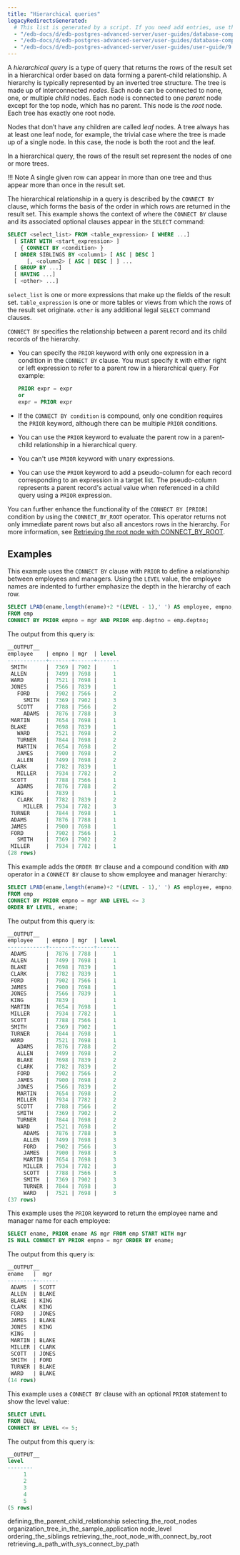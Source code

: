 ```yaml
---
title: "Hierarchical queries"
legacyRedirectsGenerated:
  # This list is generated by a script. If you need add entries, use the `legacyRedirects` key.
  - "/edb-docs/d/edb-postgres-advanced-server/user-guides/database-compatibility-for-oracle-developers-guide/9.6/Database_Compatibility_for_Oracle_Developers_Guide_v9.6.1.022.html"
  - "/edb-docs/d/edb-postgres-advanced-server/user-guides/database-compatibility-for-oracle-developers-guide/9.5/Database_Compatibility_for_Oracle_Developers_Guide.1.022.html"
  - "/edb-docs/d/edb-postgres-advanced-server/user-guides/user-guide/9.5/EDB_Postgres_Enterprise_Guide.1.036.html"
---
```


<div id="hierarchical_queries" class="registered_link"></div>

A *hierarchical query* is a type of query that returns the rows of the result set in a hierarchical order based on data forming a parent-child relationship. A hierarchy is typically represented by an inverted tree structure. The tree is made up of interconnected *nodes*. Each node can be connected to none, one, or multiple *child* nodes. Each node is connected to one *parent* node except for the top node, which has no parent. This node is the *root* node. Each tree has exactly one root node. 

Nodes that don’t have any children are called *leaf* nodes. A tree always has at least one leaf node, for example, the trivial case where the tree is made up of a single node. In this case, the node is both the root and the leaf.

In a hierarchical query, the rows of the result set represent the nodes of one or more trees.

!!! Note
    A single given row can appear in more than one tree and thus appear more than once in the result set.

The hierarchical relationship in a query is described by the `CONNECT BY` clause, which forms the basis of the order in which rows are returned in the result set. This example shows the context of where the `CONNECT BY` clause and its associated optional clauses appear in the `SELECT` command:

```sql
SELECT <select_list> FROM <table_expression> [ WHERE ...]
  [ START WITH <start_expression> ]
    { CONNECT BY <condition> }
  [ ORDER SIBLINGS BY <column1> [ ASC | DESC ]
      [, <column2> [ ASC | DESC ] ] ...
  [ GROUP BY ...]
  [ HAVING ...]
  [ <other> ...]
```

`select_list` is one or more expressions that make up the fields of the result set. `table_expression` is one or more tables or views from which the rows of the result set originate. `other` is any additional legal `SELECT` command clauses. 

`CONNECT BY` specifies the relationship between a parent record and its child records of the hierarchy. 

-  You can specify the `PRIOR` keyword with only one expression in a condition in the `CONNECT BY` clause. You must specify it with either right or left expression to refer to a parent row in a hierarchical query. For example:

   ```sql
   PRIOR expr = expr
   or
   expr = PRIOR expr
   ```

-  If the `CONNECT BY condition` is compound, only one condition requires the `PRIOR` keyword, although there can be multiple `PRIOR` conditions.

-  You can use the `PRIOR` keyword to evaluate the parent row in a parent-child relationship in a hierarchical query. 

-  You can't use `PRIOR` keyword with unary expressions.

-  You can use the `PRIOR` keyword to add a pseudo-column for each record corresponding to an expression in a target list. The pseudo-column represents a parent record's actual value when referenced in a child query using a `PRIOR` expression.

You can further enhance the functionality of the `CONNECT BY [PRIOR]` condition by using the `CONNECT_BY_ROOT` operator. This operator returns not only immediate parent rows but also all ancestors rows in the hierarchy. For more information, see [Retrieving the root node with CONNECT_BY_ROOT](../05_hierarchical_queries/06_retrieving_the_root_node_with_connect_by_root/#retrieving_the_root_node_with_connect_by_root).

## Examples

This example uses the `CONNECT BY` clause with `PRIOR` to define a relationship between employees and managers. Using the `LEVEL` value, the employee names are indented to further emphasize the depth in the hierarchy of each row.

```sql
SELECT LPAD(ename,length(ename)+2 *(LEVEL - 1),' ') AS employee, empno, mgr, LEVEL 
FROM emp 
CONNECT BY PRIOR empno = mgr AND PRIOR emp.deptno = emp.deptno;
```

The output from this query is:

```sql
__OUTPUT__
employee    | empno | mgr  | level 
------------+-------+------+-------
 SMITH      |  7369 | 7902 |     1
 ALLEN      |  7499 | 7698 |     1
 WARD       |  7521 | 7698 |     1
 JONES      |  7566 | 7839 |     1
   FORD     |  7902 | 7566 |     2
     SMITH  |  7369 | 7902 |     3
   SCOTT    |  7788 | 7566 |     2
     ADAMS  |  7876 | 7788 |     3
 MARTIN     |  7654 | 7698 |     1
 BLAKE      |  7698 | 7839 |     1
   WARD     |  7521 | 7698 |     2
   TURNER   |  7844 | 7698 |     2
   MARTIN   |  7654 | 7698 |     2
   JAMES    |  7900 | 7698 |     2
   ALLEN    |  7499 | 7698 |     2
 CLARK      |  7782 | 7839 |     1
   MILLER   |  7934 | 7782 |     2
 SCOTT      |  7788 | 7566 |     1
   ADAMS    |  7876 | 7788 |     2
 KING       |  7839 |      |     1
   CLARK    |  7782 | 7839 |     2
     MILLER |  7934 | 7782 |     3
 TURNER     |  7844 | 7698 |     1
 ADAMS      |  7876 | 7788 |     1
 JAMES      |  7900 | 7698 |     1
 FORD       |  7902 | 7566 |     1
   SMITH    |  7369 | 7902 |     2
 MILLER     |  7934 | 7782 |     1
(28 rows)
```

This example adds the `ORDER BY` clause and a compound condition with `AND` operator in a `CONNECT BY` clause to show employee and manager hierarchy:

```sql
SELECT LPAD(ename,length(ename)+2 *(LEVEL - 1),' ') AS employee, empno, mgr, LEVEL
FROM emp
CONNECT BY PRIOR empno = mgr AND LEVEL <= 3
ORDER BY LEVEL, ename;
```

The output from this query is:

```sql
__OUTPUT__
employee    | empno | mgr  | level 
------------+-------+------+-------
 ADAMS      |  7876 | 7788 |     1
 ALLEN      |  7499 | 7698 |     1
 BLAKE      |  7698 | 7839 |     1
 CLARK      |  7782 | 7839 |     1
 FORD       |  7902 | 7566 |     1
 JAMES      |  7900 | 7698 |     1
 JONES      |  7566 | 7839 |     1
 KING       |  7839 |      |     1
 MARTIN     |  7654 | 7698 |     1
 MILLER     |  7934 | 7782 |     1
 SCOTT      |  7788 | 7566 |     1
 SMITH      |  7369 | 7902 |     1
 TURNER     |  7844 | 7698 |     1
 WARD       |  7521 | 7698 |     1
   ADAMS    |  7876 | 7788 |     2
   ALLEN    |  7499 | 7698 |     2
   BLAKE    |  7698 | 7839 |     2
   CLARK    |  7782 | 7839 |     2
   FORD     |  7902 | 7566 |     2
   JAMES    |  7900 | 7698 |     2
   JONES    |  7566 | 7839 |     2
   MARTIN   |  7654 | 7698 |     2
   MILLER   |  7934 | 7782 |     2
   SCOTT    |  7788 | 7566 |     2
   SMITH    |  7369 | 7902 |     2
   TURNER   |  7844 | 7698 |     2
   WARD     |  7521 | 7698 |     2
     ADAMS  |  7876 | 7788 |     3
     ALLEN  |  7499 | 7698 |     3
     FORD   |  7902 | 7566 |     3
     JAMES  |  7900 | 7698 |     3
     MARTIN |  7654 | 7698 |     3
     MILLER |  7934 | 7782 |     3
     SCOTT  |  7788 | 7566 |     3
     SMITH  |  7369 | 7902 |     3
     TURNER |  7844 | 7698 |     3
     WARD   |  7521 | 7698 |     3
(37 rows)
```

This example uses the `PRIOR` keyword to return the employee name and manager name for each employee:

```sql
SELECT ename, PRIOR ename AS mgr FROM emp START WITH mgr 
IS NULL CONNECT BY PRIOR empno = mgr ORDER BY ename;
```

The output from this query is:

```sql
__OUTPUT__
ename   |  mgr  
--------+-------
 ADAMS  | SCOTT
 ALLEN  | BLAKE
 BLAKE  | KING
 CLARK  | KING
 FORD   | JONES
 JAMES  | BLAKE
 JONES  | KING
 KING   | 
 MARTIN | BLAKE
 MILLER | CLARK
 SCOTT  | JONES
 SMITH  | FORD
 TURNER | BLAKE
 WARD   | BLAKE
(14 rows)
```

This example uses a `CONNECT BY` clause with an optional `PRIOR` statement to show the level value:

```sql
SELECT LEVEL
FROM DUAL
CONNECT BY LEVEL <= 5;
```

The output from this query is:

```sql
__OUTPUT__
level 
--------
     1
     2
     3
     4
     5
(5 rows)
```


<div class="toctree" maxdepth="3">

defining_the_parent_child_relationship selecting_the_root_nodes organization_tree_in_the_sample_application node_level ordering_the_siblings retrieving_the_root_node_with_connect_by_root retrieving_a_path_with_sys_connect_by_path

</div>

